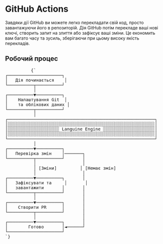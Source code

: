 # GitHub Actions

Завдяки дії GitHub ви можете легко перекладати свій код, просто завантажуючи його в репозиторій. Дія GitHub потім перекладе ваші нові ключі, створить запит на злиття або зафіксує ваші зміни.
Це економить вам багато часу та зусиль, зберігаючи при цьому високу якість перекладів.


## Робочий процес
<div className="flex flex-col items-center justify-center p-4 mt-10 h-[400px] sm:h-[500px] md:h-[650px]">
        <pre
          className="p-4 text-sm leading-5 scale-[0.5] sm:scale-[0.65] md:scale-90 transform-gpu"
          style={{
            fontFamily: "monospace",
            whiteSpace: "pre",
            textAlign: "left",
          }}
        >
          {`
┌─────────────────────┐
│   Дія починається    │
└──────────┬──────────┘
           │
┌──────────▼──────────┐
│    Налаштування Git  │
│    та облікових даних │
└──────────┬──────────┘
           │
┌─────────────────────────────────────────────────────────┐
│░░░░░░░░░░░░░░░░░░░░░░░░░░░░░░░░░░░░░░░░░░░░░░░░░░░░░░░░░│
│░░░░░░░░░░░░░░░░░░░░ Languine Engine ░░░░░░░░░░░░░░░░░░░░│
│░░░░░░░░░░░░░░░░░░░░░░░░░░░░░░░░░░░░░░░░░░░░░░░░░░░░░░░░░│
└─────────────────────────────────────────────────────────┘
           │
┌──────────▼──────────┐
│   Перевірка змін    │───────┐
└──────────┬──────────┘       │
           │                  │
           │ [Зміни]         │ [Немає змін]
           │                  │
┌──────────▼──────────┐       │
│   Зафіксувати та     │       │
│   завантажити       │       │
└──────────┬──────────┘       │
           │                  │
┌──────────▼──────────┐       │
│    Створити PR      │       │
└──────────┬──────────┘       │
           │                  │
┌──────────▼──────────┐       │
│        Готово       │◄──────┘
└─────────────────────┘
`}
        </pre>
      </div>
